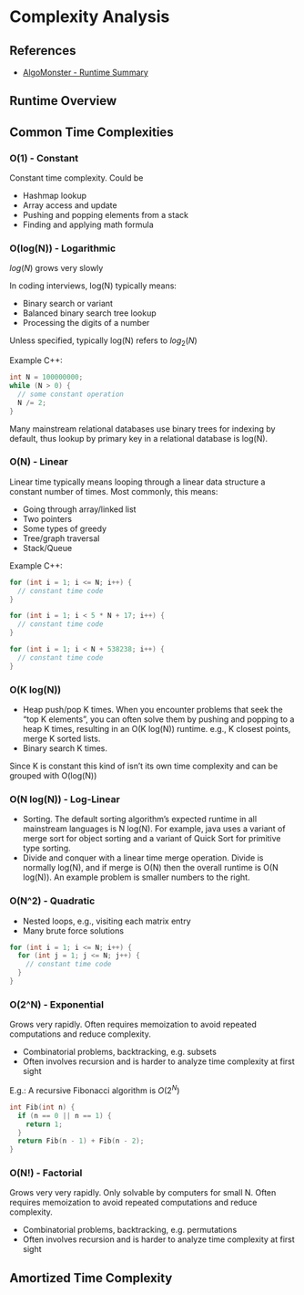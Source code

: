 # Complexity Analysis

## References

- [AlgoMonster - Runtime Summary](https://algo.monster/problems/runtime_summary)

## Runtime Overview

## Common Time Complexities

### O(1) - Constant

Constant time complexity. Could be

- Hashmap lookup
- Array access and update
- Pushing and popping elements from a stack
- Finding and applying math formula

### O(log(N)) - Logarithmic

$log(N)$ grows very slowly

In coding interviews, log(N) typically means:

- Binary search or variant
- Balanced binary search tree lookup
- Processing the digits of a number

Unless specified, typically log(N) refers to $log_2(N)$

Example C++:
```cpp
int N = 100000000;
while (N > 0) {
  // some constant operation
  N /= 2;
}
```

Many mainstream relational databases use binary trees for indexing by default, thus lookup by primary key in a relational database is log(N).


### O(N) - Linear

Linear time typically means looping through a linear data structure a constant number of times. Most commonly, this means:

- Going through array/linked list
- Two pointers
- Some types of greedy
- Tree/graph traversal
- Stack/Queue

Example C++:
```cpp
for (int i = 1; i <= N; i++) {
  // constant time code
}

for (int i = 1; i < 5 * N + 17; i++) {
  // constant time code
}

for (int i = 1; i < N + 538238; i++) {
  // constant time code
}
```

### O(K log(N))

- Heap push/pop K times. When you encounter problems that seek the "top K elements", you can often solve them by pushing and popping to a heap K times, resulting in an O(K log(N)) runtime. e.g., K closest points, merge K sorted lists.
- Binary search K times.

Since K is constant this kind of isn't its own time complexity and can be grouped with O(log(N))

### O(N log(N)) - Log-Linear

- Sorting. The default sorting algorithm's expected runtime in all mainstream languages is N log(N). For example, java uses a variant of merge sort for object sorting and a variant of Quick Sort for primitive type sorting.
- Divide and conquer with a linear time merge operation. Divide is normally log(N), and if merge is O(N) then the overall runtime is O(N log(N)). An example problem is smaller numbers to the right.

### O(N^2) - Quadratic


- Nested loops, e.g., visiting each matrix entry
- Many brute force solutions

```cpp
for (int i = 1; i <= N; i++) {
  for (int j = 1; j <= N; j++) {
    // constant time code
  }
}
```

### O(2^N) - Exponential
Grows very rapidly. Often requires memoization to avoid repeated computations and reduce complexity.

- Combinatorial problems, backtracking, e.g. subsets
- Often involves recursion and is harder to analyze time complexity at first sight

E.g.: A recursive Fibonacci algorithm is $O(2^N)$

```cpp
int Fib(int n) {
  if (n == 0 || n == 1) {
    return 1;
  }
  return Fib(n - 1) + Fib(n - 2);
}
```

### O(N!) - Factorial

Grows very very rapidly. Only solvable by computers for small N. Often requires memoization to avoid repeated computations and reduce complexity.

- Combinatorial problems, backtracking, e.g. permutations
- Often involves recursion and is harder to analyze time complexity at first sight


## Amortized Time Complexity